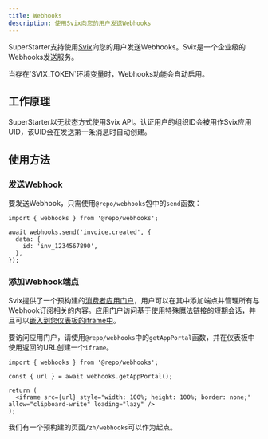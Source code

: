 ```yaml
---
title: Webhooks
description: 使用Svix向您的用户发送Webhooks
---
```


SuperStarter支持使用[Svix](https://www.svix.com/)向您的用户发送Webhooks。Svix是一个企业级的Webhooks发送服务。

<Note>
  当存在`SVIX_TOKEN`环境变量时，Webhooks功能会自动启用。
</Note>

## 工作原理

SuperStarter以无状态方式使用Svix API。认证用户的组织ID会被用作Svix应用UID，该UID会在发送第一条消息时自动创建。

## 使用方法

### 发送Webhook

要发送Webhook，只需使用`@repo/webhooks`包中的`send`函数：

```tsx
import { webhooks } from '@repo/webhooks';

await webhooks.send('invoice.created', {
  data: {
    id: 'inv_1234567890',
  },
});
```

### 添加Webhook端点

Svix提供了一个预构建的[消费者应用门户](https://docs.svix.com/app-portal)，用户可以在其中添加端点并管理所有与Webhook订阅相关的内容。应用门户访问基于使用特殊魔法链接的短期会话，并且可以[嵌入到您仪表板的iframe中](https://docs.svix.com/app-portal#embedding-in-a-react-application)。

要访问应用门户，请使用`@repo/webhooks`中的`getAppPortal`函数，并在仪表板中使用返回的URL创建一个`iframe`。

```tsx
import { webhooks } from '@repo/webhooks';

const { url } = await webhooks.getAppPortal();

return (
  <iframe src={url} style="width: 100%; height: 100%; border: none;" allow="clipboard-write" loading="lazy" />
);
```

我们有一个预构建的页面`/zh/webhooks`可以作为起点。